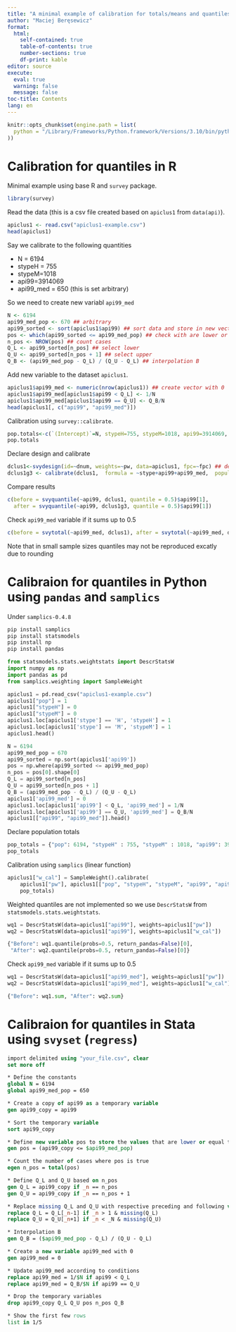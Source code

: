 ```yaml
---
title: "A minimal example of calibration for totals/means and quantiles in R, Python and Stata"
author: "Maciej Beręsewicz"
format: 
  html:
    self-contained: true
    table-of-contents: true
    number-sections: true
    df-print: kable
editor: source
execute: 
  eval: true
  warning: false
  message: false
toc-title: Contents
lang: en
---
```


```r
knitr::opts_chunk$set(engine.path = list(
  python = "/Library/Frameworks/Python.framework/Versions/3.10/bin/python3.10"
))
```

# Calibration for quantiles in R 

Minimal example using base R and `survey` package.

```r
library(survey)
```

Read the data (this is a csv file created based on `apiclus1` from `data(api)`).

```r
apiclus1 <- read.csv("apiclus1-example.csv")
head(apiclus1)
```

Say we calibrate to the following quantities

+ N = 6194
+ stypeH = 755
+ stypeM=1018
+ api99=3914069
+ api99_med = 650 (this is set arbitrary)

So we need to create new variabl `api99_med` 

```r
N <- 6194
api99_med_pop <- 670 ## arbitrary 
api99_sorted <- sort(apiclus1$api99) ## sort data and store in new vector
pos <- which(api99_sorted <= api99_med_pop) ## check with are lower or equal to pop median
n_pos <- NROW(pos) ## count cases
Q_L <- api99_sorted[n_pos] ## select lower 
Q_U <- api99_sorted[n_pos + 1] ## select upper
Q_B <- (api99_med_pop - Q_L) / (Q_U - Q_L) ## interpolation B
```

Add new variable to the dataset `apiclus1`.

```r
apiclus1$api99_med <- numeric(nrow(apiclus1)) ## create vector with 0
apiclus1$api99_med[apiclus1$api99 < Q_L] <- 1/N 
apiclus1$api99_med[apiclus1$api99 == Q_U] <- Q_B/N
head(apiclus1[, c("api99", "api99_med")])
```

Calibration using `survey::calibrate`.

```r
pop.totals<-c(`(Intercept)`=N, stypeH=755, stypeM=1018, api99=3914069, api99_med=0.50) ## vector of totals
pop.totals
```

Declare design and calibrate
```r
dclus1<-svydesign(id=~dnum, weights=~pw, data=apiclus1, fpc=~fpc) ## definition of design
dclus1g3 <- calibrate(dclus1,  formula = ~stype+api99+api99_med,  population = pop.totals) ## calibration
```

Compare results

```r
c(before = svyquantile(~api99, dclus1, quantile = 0.5)$api99[1],
  after = svyquantile(~api99, dclus1g3, quantile = 0.5)$api99[1])
```

Check `api99_med` variable if it sums up to 0.5

```r
c(before = svytotal(~api99_med, dclus1), after = svytotal(~api99_med, dclus1g3))
```

Note that in small sample sizes quantiles may not be reproduced excatly due to rounding


# Calibraion for quantiles in Python using `pandas` and `samplics`

Under `samplics-0.4.8`

```bash
pip install samplics
pip install statsmodels
pip install np
pip install pandas
```

```python
from statsmodels.stats.weightstats import DescrStatsW
import numpy as np
import pandas as pd
from samplics.weighting import SampleWeight
```

```python
apiclus1 = pd.read_csv("apiclus1-example.csv")
apiclus1["pop"] = 1
apiclus1["stypeH"] = 0
apiclus1["stypeM"] = 0
apiclus1.loc[apiclus1['stype'] == 'H', 'stypeH'] = 1
apiclus1.loc[apiclus1['stype'] == 'M', 'stypeM'] = 1
apiclus1.head()
```

```python
N = 6194
api99_med_pop = 670
api99_sorted = np.sort(apiclus1['api99'])
pos = np.where(api99_sorted <= api99_med_pop)
n_pos = pos[0].shape[0]
Q_L = api99_sorted[n_pos]
Q_U = api99_sorted[n_pos + 1]
Q_B = (api99_med_pop - Q_L) / (Q_U - Q_L)
apiclus1['api99_med'] = 0
apiclus1.loc[apiclus1['api99'] < Q_L, 'api99_med'] = 1/N 
apiclus1.loc[apiclus1['api99'] == Q_U, 'api99_med'] = Q_B/N
apiclus1[["api99", "api99_med"]].head()
```

Declare population totals

```python
pop_totals = {"pop": 6194, "stypeH" : 755, "stypeM" : 1018, "api99": 3914069, "api99_med": 0.5}
pop_totals
```

Calibration using `samplics` (linear function)

```python
apiclus1["w_cal"] = SampleWeight().calibrate(
    apiclus1["pw"], apiclus1[["pop", "stypeH", "stypeM", "api99", "api99_med"]], 
    pop_totals)
```

Weighted quantiles are not implemented so we use `DescrStatsW` from `statsmodels.stats.weightstats`.

```python
wq1 = DescrStatsW(data=apiclus1["api99"], weights=apiclus1["pw"])
wq2 = DescrStatsW(data=apiclus1["api99"], weights=apiclus1["w_cal"])

{"Before": wq1.quantile(probs=0.5, return_pandas=False)[0],
 "After": wq2.quantile(probs=0.5, return_pandas=False)[0]}
```

Check `api99_med` variable if it sums up to 0.5

```python
wq1 = DescrStatsW(data=apiclus1["api99_med"], weights=apiclus1["pw"])
wq2 = DescrStatsW(data=apiclus1["api99_med"], weights=apiclus1["w_cal"])

{"Before": wq1.sum, "After": wq2.sum}
```

# Calibraion for quantiles in Stata using `svyset` (`regress`)

```stata
import delimited using "your_file.csv", clear
set more off

* Define the constants
global N = 6194
global api99_med_pop = 650

* Create a copy of api99 as a temporary variable
gen api99_copy = api99

* Sort the temporary variable
sort api99_copy

* Define new variable pos to store the values that are lower or equal to api99_med_pop
gen pos = (api99_copy <= $api99_med_pop)

* Count the number of cases where pos is true
egen n_pos = total(pos)

* Define Q_L and Q_U based on n_pos
gen Q_L = api99_copy if _n == n_pos
gen Q_U = api99_copy if _n == n_pos + 1

* Replace missing Q_L and Q_U with respective preceding and following values 
replace Q_L = Q_L[_n-1] if _n > 1 & missing(Q_L)
replace Q_U = Q_U[_n+1] if _n < _N & missing(Q_U)

* Interpolation B
gen Q_B = ($api99_med_pop - Q_L) / (Q_U - Q_L)

* Create a new variable api99_med with 0
gen api99_med = 0

* Update api99_med according to conditions
replace api99_med = 1/$N if api99 < Q_L
replace api99_med = Q_B/$N if api99 == Q_U

* Drop the temporary variables
drop api99_copy Q_L Q_U pos n_pos Q_B

* Show the first few rows
list in 1/5

```

